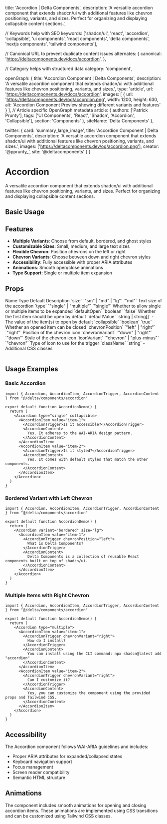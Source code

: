   title: 'Accordion | Delta Components',
  description: 'A versatile accordion component that extends shadcn/ui with additional features like chevron positioning, variants, and sizes. Perfect for organizing and displaying collapsible content sections.',

  // Keywords help with SEO
  keywords: ['shadcn/ui', 'react', 'accordion', 'collapsible', 'ui components', 'react components', 'delta components', 'nextjs components', 'tailwind components'],

  // Canonical URL to prevent duplicate content issues
  alternates: {
    canonical: 'https://deltacomponents.dev/docs/accordion',
  },

  // Category helps with structured data
  category: 'component',

  openGraph: {
    title: 'Accordion Component | Delta Components',
    description: 'A versatile accordion component that extends shadcn/ui with additional features like chevron positioning, variants, and sizes.',
    type: 'article',
    url: 'https://deltacomponents.dev/docs/accordion',
    images: [
      {
        url: 'https://deltacomponents.dev/og/accordion.png',
        width: 1200,
        height: 630,
        alt: 'Accordion Component Preview showing different variants and features'
      }
    ],
    // Article specific OpenGraph metadata
    article: {
      authors: ['Patrick Prunty'],
      tags: ['UI Components', 'React', 'Shadcn', 'Accordion', 'Collapsible'],
      section: 'Components'
    },
    siteName: 'Delta Components'
  },

  twitter: {
    card: 'summary_large_image',
    title: 'Accordion Component | Delta Components',
    description: 'A versatile accordion component that extends shadcn/ui with additional features like chevron positioning, variants, and sizes.',
    images: ['https://deltacomponents.dev/og/accordion.png'],
    creator: '@pprunty_',
    site: '@deltacomponents'
  }
}

# Accordion

A versatile accordion component that extends shadcn/ui with additional features like chevron positioning, variants, and sizes. Perfect for organizing and displaying collapsible content sections.

## Basic Usage

<ComponentTabs name="accordion-basic" />

<InstallationInstructions componentName="accordion" />

## Features

- **Multiple Variants**: Choose from default, bordered, and ghost styles
- **Customizable Sizes**: Small, medium, and large text sizes
- **Flexible Chevron**: Position chevrons on the left or right
- **Chevron Variants**: Choose between down and right chevron styles
- **Accessibility**: Fully accessible with proper ARIA attributes
- **Animations**: Smooth open/close animations
- **Type Support**: Single or multiple item expansion

## Props

<Table>
  <TableHeader>
    <TableRow>
      <TableHead>Name</TableHead>
      <TableHead>Type</TableHead>
      <TableHead>Default</TableHead>
      <TableHead>Description</TableHead>
    </TableRow>
  </TableHeader>
  <TableBody>
    <TableRow>
      <TableCell>`size`</TableCell>
      <TableCell>`"sm" | "md" | "lg"`</TableCell>
      <TableCell>`"md"`</TableCell>
      <TableCell>Text size of the accordion</TableCell>
    </TableRow>
    <TableRow>
      <TableCell>`type`</TableCell>
      <TableCell>`"single" | "multiple"`</TableCell>
      <TableCell>`"single"`</TableCell>
      <TableCell>Whether to allow single or multiple items to be expanded</TableCell>
    </TableRow>
    <TableRow>
      <TableCell>`defaultOpen`</TableCell>
      <TableCell>`boolean`</TableCell>
      <TableCell>`false`</TableCell>
      <TableCell>Whether the first item should be open by default</TableCell>
    </TableRow>
    <TableRow>
      <TableCell>`defaultValue`</TableCell>
      <TableCell>`string | string[]`</TableCell>
      <TableCell>-</TableCell>
      <TableCell>The value of the item(s) to open by default</TableCell>
    </TableRow>
    <TableRow>
      <TableCell>`collapsible`</TableCell>
      <TableCell>`boolean`</TableCell>
      <TableCell>`true`</TableCell>
      <TableCell>Whether an opened item can be closed</TableCell>
    </TableRow>
    <TableRow>
      <TableCell>`chevronPosition`</TableCell>
      <TableCell>`"left" | "right"`</TableCell>
      <TableCell>`"right"`</TableCell>
      <TableCell>Position of the chevron icon</TableCell>
    </TableRow>
    <TableRow>
      <TableCell>`chevronVariant`</TableCell>
      <TableCell>`"down" | "right"`</TableCell>
      <TableCell>`"down"`</TableCell>
      <TableCell>Style of the chevron icon</TableCell>
    </TableRow>
    <TableRow>
      <TableCell>`iconVariant`</TableCell>
      <TableCell>`"chevron" | "plus-minus"`</TableCell>
      <TableCell>`"chevron"`</TableCell>
      <TableCell>Type of icon to use for the trigger</TableCell>
    </TableRow>
    <TableRow>
      <TableCell>`className`</TableCell>
      <TableCell>`string`</TableCell>
      <TableCell>-</TableCell>
      <TableCell>Additional CSS classes</TableCell>
    </TableRow>
  </TableBody>
</Table>

## Usage Examples

### Basic Accordion

```tsx
import { Accordion, AccordionItem, AccordionTrigger, AccordionContent } from "@/delta/components/accordion"

export default function AccordionDemo() {
  return (
    <Accordion type="single" collapsible>
      <AccordionItem value="item-1">
        <AccordionTrigger>Is it accessible?</AccordionTrigger>
        <AccordionContent>
          Yes. It adheres to the WAI-ARIA design pattern.
        </AccordionContent>
      </AccordionItem>
      <AccordionItem value="item-2">
        <AccordionTrigger>Is it styled?</AccordionTrigger>
        <AccordionContent>
          Yes. It comes with default styles that match the other components.
        </AccordionContent>
      </AccordionItem>
    </Accordion>
  )
}
```

### Bordered Variant with Left Chevron

```tsx
import { Accordion, AccordionItem, AccordionTrigger, AccordionContent } from "@/delta/components/accordion"

export default function AccordionDemo() {
  return (
    <Accordion variant="bordered" size="lg">
      <AccordionItem value="item-1">
        <AccordionTrigger chevronPosition="left">
          What is Delta Components?
        </AccordionTrigger>
        <AccordionContent>
          Delta Components is a collection of reusable React components built on top of shadcn/ui.
        </AccordionContent>
      </AccordionItem>
    </Accordion>
  )
}
```

### Multiple Items with Right Chevron

```tsx
import { Accordion, AccordionItem, AccordionTrigger, AccordionContent } from "@/delta/components/accordion"

export default function AccordionDemo() {
  return (
    <Accordion type="multiple">
      <AccordionItem value="item-1">
        <AccordionTrigger chevronVariant="right">
          How do I install?
        </AccordionTrigger>
        <AccordionContent>
          You can install using the CLI command: npx shadcn@latest add "accordion"
        </AccordionContent>
      </AccordionItem>
      <AccordionItem value="item-2">
        <AccordionTrigger chevronVariant="right">
          Can I customize it?
        </AccordionTrigger>
        <AccordionContent>
          Yes, you can customize the component using the provided props and Tailwind CSS.
        </AccordionContent>
      </AccordionItem>
    </Accordion>
  )
}
```

<ComponentTabs name="accordion-neobrutalism" />


## Accessibility

The Accordion component follows WAI-ARIA guidelines and includes:

- Proper ARIA attributes for expanded/collapsed states
- Keyboard navigation support
- Focus management
- Screen reader compatibility
- Semantic HTML structure

## Animations

The component includes smooth animations for opening and closing accordion items. These animations are implemented using CSS transitions and can be customized using Tailwind CSS classes. 